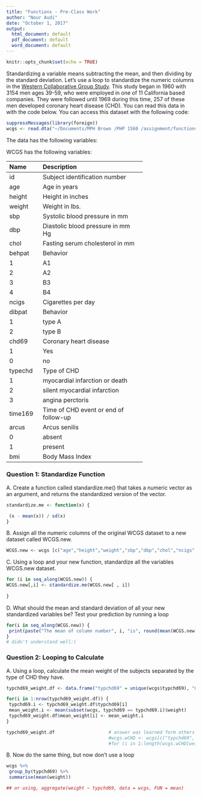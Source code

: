 ```yaml
---
title: "Functions - Pre-Class Work"
author: "Nour Audi"
date: "October 1, 2017"
output:
  html_document: default
  pdf_document: default
  word_document: default
---
```


```r
knitr::opts_chunk$set(echo = TRUE)
```








Standardizing a variable means subtracting the mean, and then dividing by the standard deviation. Let’s use a loop to standardize the numeric columns in the [Western Collaborative Group Study](https://clinicaltrials.gov/ct2/show/NCT00005174). This study began in 1960 with 3154 men ages 39-59, who were employed in one of 11 California based companies. They were followed until 1969 during this time, 257 of these men developed coronary heart disease (CHD). You can read this data in with the code below. You can access this dataset with the following code:

```R

suppressMessages(library(foreign))
wcgs <- read.dta("~/Documents/MPH Brown /PHP 1560 /assignment/functions-pre-class-Nour-Audi/wcgs2.dta")
```

The data has the following variables:



WCGS has the following variables:

-----------------------------------------------------------
Name    Description
------- -------------------------------------------
id      Subject identification number

age     Age in years

height  Height in inches

weight  Weight in lbs.

sbp     Systolic blood pressure in mm 

dbp     Diastolic blood pressure in mm Hg

chol    Fasting serum cholesterol in mm 

behpat  Behavior

  1       A1

  2       A2

  3       B3

  4       B4

ncigs   Cigarettes per day

dibpat  Behavior

1       type A

2       type B

chd69   Coronary heart disease

1       Yes

0       no

typechd Type of CHD

1       myocardial infarction or death

2       silent myocardial infarction

3       angina perctoris

time169 Time of CHD event or end of follow-up

arcus   Arcus senilis

0       absent

1       present

bmi     Body Mass Index
-----------------------------------------------------------




### Question 1: Standardize Function

A. Create a function called standardize.me() that takes a numeric vector as an argument, and returns the standardized version of the vector. 
```r

standardize.me <- function(x) {

 (x - mean(x)) / sd(x)
}
```
B. Assign all the numeric columns of the original WCGS dataset to a new dataset called WCGS.new.
```r
WCGS.new <- wcgs [c("age","height","weight","sbp","dbp","chol","ncigs", "time169", "bmi" )] 


```
C. Using a loop and your new function, standardize all the variables WCGS.new dataset.
```r

for (i in seq_along(WCGS.new)) {
WCGS.new[,i] <- standardize.me(WCGS.new[ , i])
  
}

```
D. What should the mean and standard deviation of all your new standardized variables be? Test your prediction by running a loop
```r
for(i in seq_along(WCGS.new)) {
 print(paste("The mean of column number", i, "is", round(mean(WCGS.new[,i]), 2), "and the standard deviation is", round(sd(WCGS.new[,i]), 2)))
}
# didn't understand well:( 
```



### Question 2: Looping to Calculate

A. Using a loop, calculate the mean weight of the subjects separated by the type of CHD they have.

```r
typchd69_weight.df <- data.frame("typchd69" = unique(wcgs$typchd69), "mean_weight"=NA, stringsAsFactors = F)

for(i in 1:nrow(typchd69_weight.df)) {
 typchd69.i <- typchd69_weight.df$typchd69[i]
 mean_weight.i <- mean(subset(wcgs, typchd69 == typchd69.i)$weight)   
 typchd69_weight.df$mean_weight[i] <- mean_weight.i
}

typchd69_weight.df                    # answer was learned form others work. what i tried to do:
                                      #wcgs.wCHD <- wcgs[c("typchd69", "weight")]
                                      #for (i in 1:length(wcgs.wCHD[weight]))

```


B. Now do the same thing, but now don’t use a loop
```r
wcgs %>%
 group_by(typchd69) %>%
 summarise(mean(weight))

## or using, aggregate(weight ~ typchd69, data = wcgs, FUN = mean)
```

